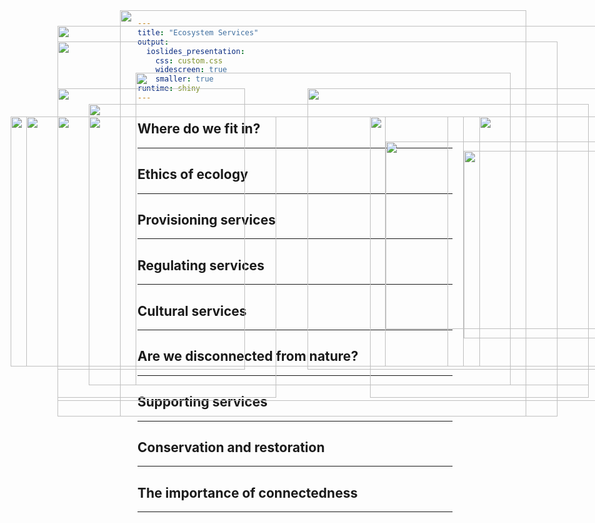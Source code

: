 ```yaml
---
title: "Ecosystem Services"
output: 
  ioslides_presentation:
    css: custom.css
    widescreen: true
    smaller: true
runtime: shiny
---
```


##

<IMG STYLE="position:absolute; TOP:100px; LEFT:100px; WIDTH:800px; HEIGHT:600px" SRC="images/biodiverse.png">

## Where do we fit in?
<hr>

<IMG STYLE="position:absolute; TOP:200px; LEFT:150px; WIDTH:800px; HEIGHT:450px" SRC="images/humansfood.jpeg">

## Ethics of ecology
<hr>

<IMG STYLE="position:absolute; TOP:150px; LEFT:225px; WIDTH:600px; HEIGHT:500px" SRC="images/ethics.jpg">

## 

<IMG STYLE="position:absolute; TOP:50px; LEFT:200px; WIDTH:650px; HEIGHT:650px" SRC="images/Ecosystem-Services2.png">

## Provisioning services
<hr>

<IMG STYLE="position:absolute; TOP:220px; LEFT:150px; WIDTH:800px; HEIGHT:400px" SRC="images/provision.png">

## Regulating services
<hr>

<IMG STYLE="position:absolute; TOP:220px; LEFT:100px; WIDTH:350px; HEIGHT:450px" SRC="images/catskills2.jpg">

<IMG STYLE="position:absolute; TOP:220px; LEFT:600px; WIDTH:350px; HEIGHT:450px" SRC="images/catskills.jpg">

## Cultural services
<hr>

<IMG STYLE="position:absolute; TOP:220px; LEFT:50px; WIDTH:700px; HEIGHT:400px" SRC="images/cultural.png">

<IMG STYLE="position:absolute; TOP:220px; LEFT:775px; WIDTH:300px; HEIGHT:400px" SRC="images/birding.jpg">

## Are we disconnected from nature?
<hr>

<IMG STYLE="position:absolute; TOP:220px; LEFT:25px; WIDTH:600px; HEIGHT:400px" SRC="images/naturewords.png">

<IMG STYLE="position:absolute; TOP:260px; LEFT:625px; WIDTH:450px; HEIGHT:300px" SRC="images/outdoors.jpg">

## Supporting services
<hr>

<IMG STYLE="position:absolute; TOP:220px; LEFT:25px; WIDTH:700px; HEIGHT:400px" SRC="images/bees.png">

<IMG STYLE="position:absolute; TOP:275px; LEFT:750px; WIDTH:300px; HEIGHT:300px" SRC="images/chinaapple.jpg">

## Conservation and restoration
<hr>

<IMG STYLE="position:absolute; TOP:220px; LEFT:150px; WIDTH:800px; HEIGHT:400px" SRC="images/pest_recovery.jpg">

## The importance of connectedness
<hr>

<IMG STYLE="position:absolute; TOP:175px; LEFT:100px; WIDTH:300px; HEIGHT:450px" SRC="images/corridors.jpg">

<IMG STYLE="position:absolute; TOP:175px; LEFT:500px; WIDTH:550px; HEIGHT:450px" SRC="images/corridors2.jpg">

##

<IMG STYLE="position:absolute; TOP:75px; LEFT:100px; WIDTH:900px; HEIGHT:600px" SRC="images/agri.jpg">